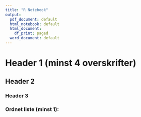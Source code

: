 ```yaml
---
title: "R Notebook"
output:
  pdf_document: default
  html_notebook: default
  html_document:
    df_print: paged
  word_document: default
---
```


# Header 1 (minst 4 overskrifter)

## Header 2

### Header 3

### Ordnet liste (minst 1):

